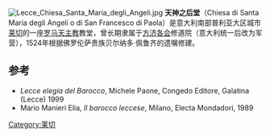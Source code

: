 [[File:Lecce_Chiesa_Santa_Maria_degli_Angeli.jpg|right]]
'''天神之后堂'''（Chiesa di Santa Maria degli Angeli o di San Francesco di Paola）是意大利南部普利亚大区城市[[莱切|莱切]]的一座[[罗马天主教|罗马天主教]]教堂，曾长期隶属于[[方济各会|方济各会]]修道院（意大利统一后改为军营），1524年根据佛罗伦萨贵族贝尔纳多·佩鲁齐的遗嘱修建。

== 参考 ==
*''Lecce elegia del Barocco'', Michele Paone, Congedo Editore, Galatina (Lecce) 1999
* Mario Manieri Elia, ''Il barocco leccese'', Milano, Electa Mondadori, 1989
[[Category:莱切|Category:莱切]]